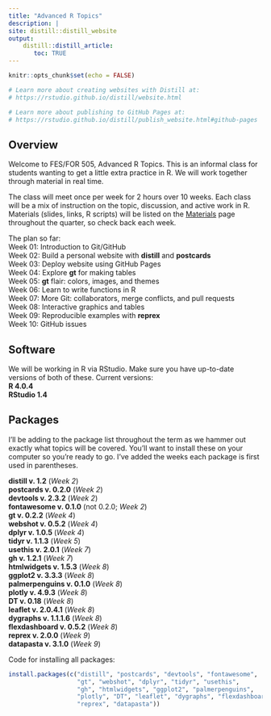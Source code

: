 ```yaml
---
title: "Advanced R Topics"
description: |
site: distill::distill_website
output: 
    distill::distill_article:
       toc: TRUE
---
```


```r
knitr::opts_chunk$set(echo = FALSE)

# Learn more about creating websites with Distill at:
# https://rstudio.github.io/distill/website.html

# Learn more about publishing to GitHub Pages at:
# https://rstudio.github.io/distill/publish_website.html#github-pages

```

## Overview

Welcome to FES/FOR 505, Advanced R Topics. This is an informal class for students wanting to get a little extra practice in R.  We will work together through material in real time.

The class will meet once per week for 2 hours over 10 weeks. Each class will be a mix of instruction on the topic, discussion, and active work in R.  Materials (slides, links, R scripts) will be listed on the [Materials](materials.html) page throughout the quarter, so check back each week.

The plan so far:   
Week 01: Introduction to Git/GitHub  
Week 02: Build a personal website with **distill** and **postcards**  
Week 03: Deploy website using GitHub Pages  
Week 04: Explore **gt** for making tables  
Week 05: **gt** flair: colors, images, and themes    
Week 06: Learn to write functions in R  
Week 07: More Git: collaborators, merge conflicts, and pull requests  
Week 08: Interactive graphics and tables     
Week 09: Reproducible examples with **reprex**      
Week 10: GitHub issues    

## Software

We will be working in R via RStudio. Make sure you have up-to-date versions of both of these. Current versions:  
**R 4.0.4**  
**RStudio 1.4**  

## Packages

I'll be adding to the package list throughout the term as we hammer out exactly what topics will be covered. You'll want to install these on your computer so you're ready to go. I've added the weeks each package is first used in parentheses.

**distill v. 1.2** (*Week 2*)  
**postcards v. 0.2.0** (*Week 2*)  
**devtools v. 2.3.2** (*Week 2*)  
**fontawesome v. 0.1.0** (not 0.2.0; *Week 2*)  
**gt v. 0.2.2**  (*Week 4*)  
**webshot v. 0.5.2** (*Week 4*)  
**dplyr v. 1.0.5 ** (*Week 4*)  
**tidyr v. 1.1.3** (*Week 5*)  
**usethis v. 2.0.1** (*Week 7*)  
**gh v. 1.2.1** (*Week 7*)  
**htmlwidgets v. 1.5.3** (*Week 8*)  
**ggplot2 v. 3.3.3** (*Week 8*)  
**palmerpenguins v. 0.1.0** (*Week 8*)  
**plotly v. 4.9.3** (*Week 8*)   
**DT v. 0.18** (*Week 8*)  
**leaflet v. 2.0.4.1** (*Week 8*)  
**dygraphs v. 1.1.1.6** (*Week 8*)  
**flexdashboard v. 0.5.2** (*Week 8*)  
**reprex v. 2.0.0** (*Week 9*)  
**datapasta v. 3.1.0** (*Week 9*)  


Code for installing all packages:  

```r
install.packages(c("distill", "postcards", "devtools", "fontawesome", 
                   "gt", "webshot", "dplyr", "tidyr", "usethis",
                   "gh", "htmlwidgets", "ggplot2", "palmerpenguins",
                   "plotly", "DT", "leaflet", "dygraphs", "flexdashboard",
                   "reprex", "datapasta"))
```

